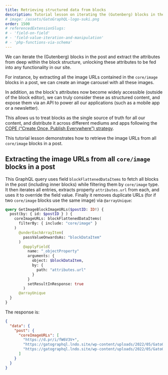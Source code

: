 ```yaml
---
title: Retrieving structured data from blocks
description: Tutorial lesson on iterating the (Gutenberg) blocks in the post and extracting the attributes from deep within the block structure, as to unlock these attributes to be fed into any functionality in our site.
# image: /assets/GatoGraphQL-logo-suki.png
order: 1500
# referencedExtensionSlugs:
# - 'field-on-field'
# - 'field-value-iteration-and-manipulation'
# - 'php-functions-via-schema'
---
```


We can iterate the (Gutenberg) blocks in the post and extract the attributes from deep within the block structure, unlocking these attributes to be fed into any functionality in our site.

For instance, by extracting all the image URLs contained in the `core/image` blocks in a post, we can create an image carousel with all these images.

In addition, as the block's attributes now become widely accessible (outside of the block editor), we can truly consider these as structured content, and expose them via an API to power all our applications (such as a mobile app or a newsletter).

This allows us to treat blocks as the single source of truth for all our content, and distribute it across different mediums and apps following the [COPE (“Create Once, Publish Everywhere”) strategy](https://www.smashingmagazine.com/2019/10/create-once-publish-everywhere-wordpress/).

This tutorial lesson demonstrates how to retrieve the image URLs from all `core/image` blocks in a post.

## Extracting the image URLs from all `core/image` blocks in a post

This GraphQL query uses field `blockFlattenedDataItems` to fetch all blocks in the post (including inner blocks) while filtering them by `core/image` type. It then iterates all entries, extracts property `attributes.url` from each, and uses it to override the field value. Finally it removes duplicate URLs (for if two `core/image` blocks use the same image) via `@arrayUnique`:

```graphql
query GetImageBlockImageURLs($postID: ID!) {
  post(by: { id: $postID } ) {
    coreImageURLs: blockFlattenedDataItems(
      filterBy: { include: "core/image" }
    )
      @underEachArrayItem(
        passValueOnwardsAs: "blockDataItem"
      )
        @applyField(
          name: "_objectProperty"
          arguments: {
            object: $blockDataItem,
            by: {
              path: "attributes.url"
            }
          }
          setResultInResponse: true
        )
      @arrayUnique
  }
}
```

The response is:

```json
{
  "data": {
    "post": {
      "coreImageURLs": [
        "https://d.pr/i/fW6V3V+",
        "https://gatographql.lndo.site/wp-content/uploads/2022/05/GatoGraphQL-logo-1024x622.jpg",
        "https://gatographql.lndo.site/wp-content/uploads/2022/05/GatoGraphQL-logo-suki-1024x598.png"
      ]
    }
  }
}
```
